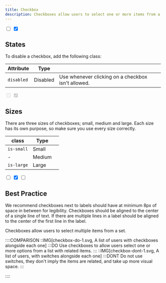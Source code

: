 ```yaml
---
title: Checkbox
description: Checkboxes allow users to select one or more items from a set.
---
```


<Preview center>
  <input type="checkbox" />
  <input type="checkbox" checked />
</Preview>

## States

To disable a checkbox, add the following class:

| Attribute  | Type     |                                                    |
| ---------- | -------- | -------------------------------------------------- |
| `disabled` | Disabled | Use whenever clicking on a checkbox isn't allowed. |

<Preview center>
  <input type="checkbox" disabled /> <input type="checkbox" checked disabled />
</Preview>

## Sizes

There are three sizes of checkboxes; small, medium and large. Each size has its own purpose, so make sure you use every size correctly.

| class      | Type   |     |
| ---------- | ------ | --- |
| `is-small` | Small  |     |
| -          | Medium |     |
| `is-large` | Large  |     |

<Preview center>
  <div class="u-flex u-flex-vertical u-gap-16 ">
    <div class="u-flex u-gap-16 u-main-center u-cross-center">
      <input type="checkbox" class="is-small" />
      <input type="checkbox" checked />
      <input type="checkbox" class="is-large" />
    </div>
  </div>
</Preview>

## Best Practice

We recommend checkboxes next to labels should have at minimum 8px of space in between for legibility. Checkboxes should be aligned to the center of a single line of text. If there are multiple lines in a label should be aligned to the center of the first line in the label.

Checkboxes allow users to select multiple items from a set.

::::COMPARISON
::IMG[checkbox-do-1.svg, A list of users with checkboxes alongside each one]
:::DO
Use checkboxes to allow users select one or more options from a list with related items.
:::
::IMG[checkbox-dont-1.svg, A list of users, with switches alongside each one]
:::DONT
Do not use switches, they don't imply the items are related, and take up more visual space.
:::

::::
